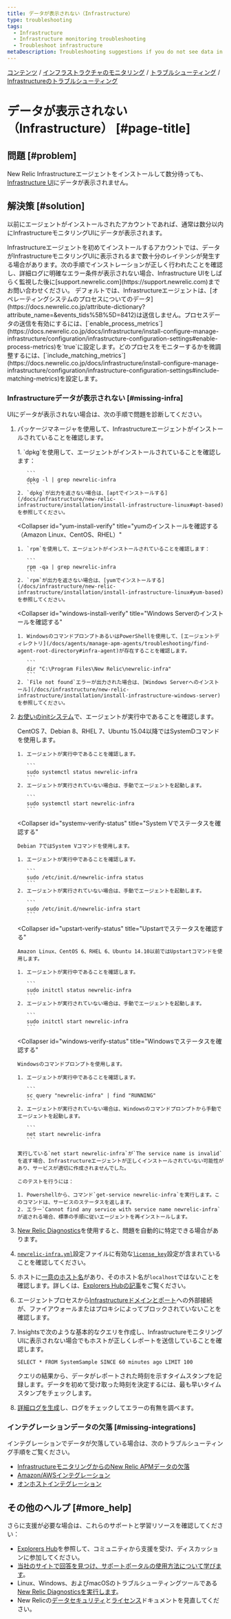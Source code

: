 ```yaml
---
title: データが表示されない（Infrastructure）
type: troubleshooting
tags:
  - Infrastructure
  - Infrastructure monitoring troubleshooting
  - Troubleshoot infrastructure
metaDescription: Troubleshooting suggestions if you do not see data in New Relic's Infrastructure monitoring UI.
---
```


[コンテンツ](/docs) / [インフラストラクチャのモニタリング](/docs/infrastructure) / [トラブルシューティング](/docs/infrastructure/infrastructure-monitoring-troubleshooting) / [Infrastructureのトラブルシューティング](/docs/infrastructure/infrastructure-monitoring-troubleshooting/troubleshoot-infrastructure)

# データが表示されない（Infrastructure） [#page-title]

## 問題 [#problem]

New Relic Infrastructureエージェントをインストールして数分待っても、[Infrastructure UI](/docs/infrastructure/new-relic-infrastructure/infrastructure-ui-pages/infrastructure-compute-page-measure-resource-usage)にデータが表示されません。

## 解決策 [#solution]

以前にエージェントがインストールされたアカウントであれば、通常は数分以内にInfrastructureモニタリングUIにデータが表示されます。

<Callout variant="important">
  Infrastructureエージェントを初めてインストールするアカウントでは、データがInfrastructureモニタリングUIに表示されるまで数十分のレイテンシが発生する場合があります。次の手順でインストレーションが正しく行われたことを確認し、詳細ログに明確なエラー条件が表示されない場合、Infrastructure UIをしばらく監視した後に[support.newrelic.com](https://support.newrelic.com)までお問い合わせください。
</Callout>

<Callout variant="important">
  デフォルトでは、Infrastructureエージェントは、[オペレーティングシステムのプロセスについてのデータ](https://docs.newrelic.co.jp/attribute-dictionary?attribute_name=&events_tids%5B%5D=8412)は送信しません。プロセスデータの送信を有効にするには、[`enable_process_metrics`](https://docs.newrelic.co.jp/docs/infrastructure/install-configure-manage-infrastructure/configuration/infrastructure-configuration-settings#enable-process-metrics)を`true`に設定します。どのプロセスをモニターするかを微調整するには、[`include_matching_metrics`](https://docs.newrelic.co.jp/docs/infrastructure/install-configure-manage-infrastructure/configuration/infrastructure-configuration-settings#include-matching-metrics)を設定します。
</Callout>

### Infrastructureデータが表示されない [#missing-infra]

UIにデータが表示されない場合は、次の手順で問題を診断してください。

1. パッケージマネージャを使用して、Infrastructureエージェントがインストールされていることを確認します。

   <CollapserGroup>
     <Collapser
       id="apt-install-verify"
       title="aptのインストールを確認する（DebianまたはUbuntu）"
     >
       1. `dpkg`を使用して、エージェントがインストールされていることを確認します：

          ```
          dpkg -l | grep newrelic-infra
          ```
       2. `dpkg`が出力を返さない場合は、[aptでインストールする](/docs/infrastructure/new-relic-infrastructure/installation/install-infrastructure-linux#apt-based)を参照してください。
     </Collapser>

     <Collapser
       id="yum-install-verify"
       title="yumのインストールを確認する（Amazon Linux、CentOS、RHEL）"
     >
       1. `rpm`を使用して、エージェントがインストールされていることを確認します：

          ```
          rpm -qa | grep newrelic-infra
          ```
       2. `rpm`が出力を返さない場合は、[yumでインストールする](/docs/infrastructure/new-relic-infrastructure/installation/install-infrastructure-linux#yum-based)を参照してください。
     </Collapser>

     <Collapser
       id="windows-install-verify"
       title="Windows Serverのインストールを確認する"
     >
       1. WindowsのコマンドプロンプトあるいはPowerShellを使用して、[エージェントディレクトリ](/docs/agents/manage-apm-agents/troubleshooting/find-agent-root-directory#infra-agent)が存在することを確認します。

          ```
          dir "C:\Program Files\New Relic\newrelic-infra"
          ```
       2. `File not found`エラーが出力された場合は、[Windows Serverへのインストール](/docs/infrastructure/new-relic-infrastructure/installation/install-infrastructure-windows-server)を参照してください。
     </Collapser>
   </CollapserGroup>
2. [お使いのinitシステム](/docs/infrastructure/new-relic-infrastructure/configuration/start-stop-restart-check-infrastructure-agent-status#init-system)で、エージェントが実行中であることを確認します。

   <CollapserGroup>
     <Collapser
       id="systemd-verify-status"
       title="SystemDでステータスを確認する"
     >
       CentOS 7、Debian 8、RHEL 7、Ubuntu 15.04以降ではSystemDコマンドを使用します。

       1. エージェントが実行中であることを確認します。

          ```
          sudo systemctl status newrelic-infra
          ```
       2. エージェントが実行されていない場合は、手動でエージェントを起動します。

          ```
          sudo systemctl start newrelic-infra
          ```
     </Collapser>

     <Collapser
       id="systemv-verify-status"
       title="System Vでステータスを確認する"
     >
       Debian 7ではSystem Vコマンドを使用します。

       1. エージェントが実行中であることを確認します。

          ```
          sudo /etc/init.d/newrelic-infra status
          ```
       2. エージェントが実行されていない場合は、手動でエージェントを起動します。

          ```
          sudo /etc/init.d/newrelic-infra start
          ```
     </Collapser>

     <Collapser
       id="upstart-verify-status"
       title="Upstartでステータスを確認する"
     >
       Amazon Linux、CentOS 6、RHEL 6、Ubuntu 14.10以前ではUpstartコマンドを使用します。

       1. エージェントが実行中であることを確認します。

          ```
          sudo initctl status newrelic-infra
          ```
       2. エージェントが実行されていない場合は、手動でエージェントを起動します。

          ```
          sudo initctl start newrelic-infra
          ```
     </Collapser>

     <Collapser
       id="windows-verify-status"
       title="Windowsでステータスを確認する"
     >
       Windowsのコマンドプロンプトを使用します。

       1. エージェントが実行中であることを確認します。

          ```
          sc query "newrelic-infra" | find "RUNNING"
          ```
       2. エージェントが実行されていない場合は、Windowsのコマンドプロンプトから手動でエージェントを起動します。

          ```
          net start newrelic-infra
          ```

       実行している`net start newrelic-infra`が`The service name is invalid`を返す場合、Infrastructureエージェントが正しくインストールされていない可能性があり、サービスが適切に作成されませんでした。

       このテストを行うには：

       1. Powershellから、コマンド`get-service newrelic-infra`を実行します。このコマンドは、サービスのステータスを返します。
       2. エラー`Cannot find any service with service name newrelic-infra`が返される場合、標準の手順に従いエージェントを再インストールします。
     </Collapser>
   </CollapserGroup>
3. [New Relic Diagnostics](/docs/agents/manage-apm-agents/troubleshooting/new-relic-diagnostics)を使用すると、問題を自動的に特定できる場合があります。
4. [`newrelic-infra.yml`](/docs/infrastructure/new-relic-infrastructure/configuration/configure-infrastructure-agent#config-file)設定ファイルに有効な[`license_key`](/docs/infrastructure/new-relic-infrastructure/configuration/configure-infrastructure-agent#conf-license_key)設定が含まれていることを確認してください。
5. ホストに[一意のホスト名](/docs/infrastructure/new-relic-infrastructure/getting-started/compatibility-requirements-new-relic-infrastructure#hostname)があり、そのホスト名が`localhost`ではないことを確認します。詳しくは、[Explorers Hubの記事](https://discuss.newrelic.com/t/relic-solution-a-common-reason-for-a-host-failing-to-show-up-in-the-infrastructure-dashboard/53031)をご覧ください。
6. エージェントプロセスから[Infrastructureドメインとポート](/docs/apm/new-relic-apm/getting-started/networks#infrastructure)への外部接続が、ファイアウォールまたはプロキシによってブロックされていないことを確認します。
7. Insightsで次のような基本的なクエリを作成し、InfrastructureモニタリングUIに表示されない場合でもホストが正しくレポートを送信していることを確認します。

   ```
   SELECT * FROM SystemSample SINCE 60 minutes ago LIMIT 100
   ```

   クエリの結果から、データがレポートされた時刻を示すタイムスタンプを記録します。データを初めて受け取った時刻を決定するには、最も早いタイムスタンプをチェックします。
8. [詳細ログを生成](/docs/infrastructure/new-relic-infrastructure/troubleshooting/generating-logs-troubleshooting-infrastructure)し、ログをチェックしてエラーの有無を調べます。

### インテグレーションデータの欠落 [#missing-integrations]

インテグレーションでデータが欠落している場合は、次のトラブルシューティング手順をご覧ください。

* [InfrastructureモニタリングからのNew Relic APMデータの欠落](/docs/infrastructure/new-relic-infrastructure/troubleshooting/apm-data-missing-infrastructure)
* [Amazon/AWSインテグレーション](/docs/infrastructure/amazon-integrations/troubleshooting/no-data-appears-amazonaws-integrations)
* [オンホストインテグレーション](/docs/infrastructure/on-host-integrations/troubleshooting/not-seeing-host-integration-data)

## その他のヘルプ [#more_help]

さらに支援が必要な場合は、これらのサポートと学習リソースを確認してください：

* [Explorers Hub](https://discuss.newrelic.com/)を参照して、コミュニティから支援を受け、ディスカッションに参加してください。
* [当社のサイトで回答を見つけ、サポートポータルの使用方法について学びます](/docs/using-new-relic/welcome-new-relic/get-started/find-help-use-support-portal)。
* Linux、Windows、およびmacOSのトラブルシューティングツールである[New Relic Diagnosticsを実行します](/docs/using-new-relic/cross-product-functions/troubleshooting/new-relic-diagnostics)。
* New Relicの[データセキュリティ](/docs/security)と[ライセンス](/docs/licenses)ドキュメントを見直してください。
